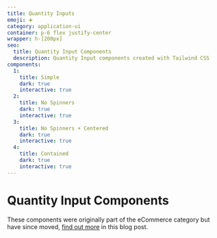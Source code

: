 ```yaml
---
title: Quantity Inputs
emoji: ➕
category: application-ui
container: p-6 flex justify-center
wrapper: h-[200px]
seo:
  title: Quantity Input Components
  description: Quantity Input components created with Tailwind CSS
components:
  1:
    title: Simple
    dark: true
    interactive: true
  2:
    title: No Spinners
    dark: true
    interactive: true
  3:
    title: No Spinners + Centered
    dark: true
    interactive: true
  4:
    title: Contained
    dark: true
    interactive: true
---
```


# Quantity Input Components

These components were originally part of the eCommerce category but have since moved, [find out more](/blog/ecommerce-component-changes) in this blog post.

<CollectionList componentsData={componentsData} componentContainer={componentContainer} />
